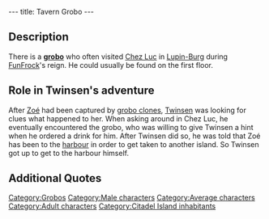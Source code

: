 ---
title: Tavern Grobo
---

{{Character|
Name=Tavern grobo|
Image=Grobo.gif|
Race=[[Grobo]]|
Gender=Male|
Size=Medium|
Age=Adult}}

{{Quote|
Quote=Hey buddy!|
Character=Tavern grobo}}

==Description==
There is a '''[[grobo]]''' who often visited [[Chez Luc]] in [[Lupin-Burg]] during [[FunFrock]]'s reign. He could usually be found on the first floor.

==Role in Twinsen's adventure==
After [[Zoé]] had been captured by [[grobo clones]], [[Twinsen]] was looking for clues what happened to her. When asking around in Chez Luc, he eventually encountered the grobo, who was willing to give Twinsen a hint when he ordered a drink for him. After Twinsen did so, he was told that Zoé has been to the [[Citadel Island harbour|harbour]] in order to get taken to another island. So Twinsen got up to get to the harbour himself.

==Additional Quotes==
{{Quote|
Quote=I know where they went and I'll help you if you buy me a drink. Ask the waiter about it.|
Character=Tavern grobo}}

{{Quote|
Quote=I saw them at the port a little while ago. They were leaving for another island. It's strange, because prisoners usually stay at the Citadel.|
Character=Tavern grobo}}

{{Quote|
Quote=I would like to buy a drink for the grobo upstairs.|
Character=[[Twinsen]]}}

[[Category:Grobos]]
[[Category:Male characters]]
[[Category:Average characters]]
[[Category:Adult characters]]
[[Category:Citadel Island inhabitants]]